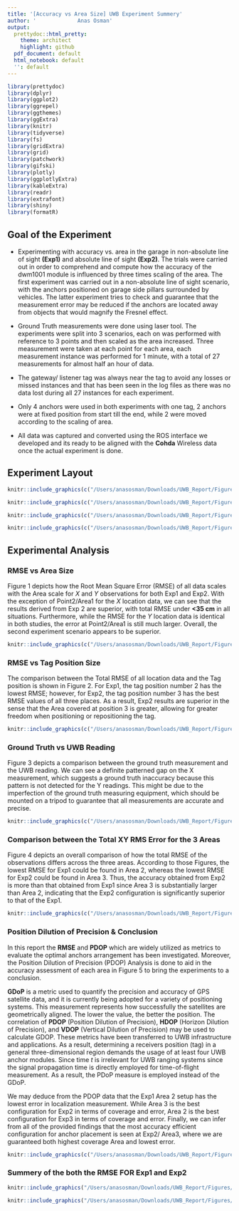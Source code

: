 ```yaml
---
title: '[Accuracy vs Area Size] UWB Experiment Summery'
author: '             Anas Osman'
output:
  prettydoc::html_pretty:
    theme: architect
    highlight: github
  pdf_document: default
  html_notebook: default
  '': default
---
```


```r
library(prettydoc)
library(dplyr)
library(ggplot2)
library(ggrepel)
library(ggthemes)
library(ggExtra)
library(knitr)
library(tidyverse)
library(fs)
library(gridExtra)
library(grid)
library(patchwork)
library(gifski)
library(plotly)
library(ggplotlyExtra)
library(kableExtra)
library(readr)
library(extrafont)
library(shiny)
library(formatR)
```

## Goal of the Experiment

* Experimenting with accuracy vs. area in the garage in non-absolute line of sight **(Exp1)** and absolute line of sight **(Exp2)**. The trials were carried out in order to comprehend and compute how the accuracy of the dwm1001 module is influenced by three times scaling of the area. The first experiment was carried out in a non-absolute line of sight scenario, with the anchors positioned on garage side pillars surrounded by vehicles. The latter experiment tries to check and guarantee that the measurement error may be reduced if the anchors are located away from objects that would magnify the Fresnel effect.

* Ground Truth measurements were done using laser tool. The experiments were split into 3 scenarios, each on was performed with reference to 3 points and then scaled as the area increased. Three measurement were taken at each point for each area, each measurement instance was performed for 1 minute, with a total of 27 measurements for almost half an hour of data.

* The gateway/ listener tag was always near the tag to avoid any losses or missed instances and that has been seen in the log files as there was no data lost during all 27 instances for each experiment.

* Only 4 anchors were used in both experiments with one tag, 2 anchors were at fixed position from start till the end, while 2 were moved according to the scaling of area.

* All data was captured and converted using the ROS interface we developed and its ready to be aligned with the **Cohda** Wireless data once the actual experiment is done.



## Experiment Layout


```r
knitr::include_graphics(c("/Users/anasosman/Downloads/UWB_Report/Figures/Area.1.png","/Users/anasosman/Downloads/UWB_Report/Figures/map2.png"))
```

```r
knitr::include_graphics(c("/Users/anasosman/Downloads/UWB_Report/Figures/Area1.1.png","/Users/anasosman/Downloads/UWB_Report/Figures/Area1.2.png"))
```

```r
knitr::include_graphics(c("/Users/anasosman/Downloads/UWB_Report/Figures/Area2.1.png","/Users/anasosman/Downloads/UWB_Report/Figures/Area2.2.png"))
```


```r
knitr::include_graphics(c("/Users/anasosman/Downloads/UWB_Report/Figures/Area3.1.png","/Users/anasosman/Downloads/UWB_Report/Figures/Area3.2.png"))
```


## Experimental Analysis

### RMSE vs Area Size

Figure 1 depicts how the Root Mean Square Error (RMSE) of all data scales with the Area scale for *X* and *Y* observations for both Exp1 and Exp2. With the exception of Point2/Area1 for the *X* location data, we can see that the results derived from Exp 2 are superior, with total RMSE under **<35 cm** in all situations. Furthermore, while the RMSE for the *Y* location data is identical in both studies, the error at Point2/Area1 is still much larger. Overall, the second experiment scenario appears to be superior.

```r
knitr::include_graphics(c("/Users/anasosman/Downloads/UWB_Report/Figures/Exp1.png","/Users/anasosman/Downloads/UWB_Report/Figures/Exp200005.png"))
```
### RMSE vs Tag Position Size

The comparison between the Total RMSE of all location data and the Tag position is shown in Figure 2. For Exp1, the tag position number 2 has the lowest RMSE; however, for Exp2, the tag position number 3 has the best RMSE values of all three places. As a result, Exp2 results are superior in the sense that the Area covered at position 3 is greater, allowing for greater freedom when positioning or repositioning the tag.

```r
knitr::include_graphics(c("/Users/anasosman/Downloads/UWB_Report/Figures/Exp1.2.png","/Users/anasosman/Downloads/UWB_Report/Figures/Exp200004.png"))
```

### Ground Truth vs UWB Reading

Figure 3 depicts a comparison between the ground truth measurement and the UWB reading. We can see a definite patterned gap on the X measurement, which suggests a ground truth inaccuracy because this pattern is not detected for the Y readings. This might be due to the imperfection of the ground truth measuring equipment, which should be mounted on a tripod to guarantee that all measurements are accurate and precise.

```r
knitr::include_graphics(c("/Users/anasosman/Downloads/UWB_Report/Figures/Exp1.3.png","/Users/anasosman/Downloads/UWB_Report/Figures/Exp200003.png"))
```


### Comparison between the Total XY RMS Error for the 3 Areas

Figure 4 depicts an overall comparison of how the total RMSE of the observations differs across the three areas. According to those Figures, the lowest RMSE for Exp1 could be found in Area 2, whereas the lowest RMSE for Exp2 could be found in Area 3. Thus, the accuracy obtained from Exp2 is more than that obtained from Exp1 since Area 3 is substantially larger than Area 2, indicating that the Exp2 configuration is significantly superior to that of the Exp1.

```r
knitr::include_graphics(c("/Users/anasosman/Downloads/UWB_Report/Figures/Exp10004.png","/Users/anasosman/Downloads/UWB_Report/Figures/Exp200002.png"))
```

### Position Dilution of Precision & Conclusion
In this report the **RMSE** and **PDOP** which are widely utilized as metrics to evaluate the optimal anchors arrangement has been investigated. Moreover, the Position Dilution of Precision (PDOP) Analysis is done to aid in the accuracy assessment of each area in Figure 5 to bring the experiments to a conclusion. 

**GDoP** is a metric used to quantify the precision and accuracy of GPS satellite data, and it is currently being adopted for a variety of positioning systems. This measurement represents how successfully the satellites are geometrically aligned. The lower the value, the better the position. The correlation of **PDOP** (Position Dilution of Precision), **HDOP** (Horizon Dilution of Precision), and **VDOP** (Vertical Dilution of Precision) may be used to calculate GDOP. These metrics have been transferred to UWB infrastructure and applications. As a result, determining a receivers position (tag) in a general three-dimensional region demands the usage of at least four UWB anchor modules. Since time $t$ is irrelevant for UWB ranging systems since the signal propagation time is directly employed for time-of-flight measurement. As a result, the PDoP measure is employed instead of the GDoP.

We may deduce from the PDOP data that the Exp1 Area 2 setup has the lowest error in localization measurement. While Area 3 is the best configuration for Exp2 in terms of coverage and error, Area 2 is the best configuration for Exp3 in terms of coverage and error. Finally, we can infer from all of the provided findings that the most accuracy efficient configuration for anchor placement is seen at Exp2/ Area3, where we are guaranteed both highest coverage Area and lowest error. 

```r
knitr::include_graphics(c("/Users/anasosman/Downloads/UWB_Report/Figures/Exp1.5.png","/Users/anasosman/Downloads/UWB_Report/Figures/Exp200001.png"))
```
### Summery of the both the RMSE FOR Exp1 and Exp2

```r
knitr::include_graphics("/Users/anasosman/Downloads/UWB_Report/Figures/Exp1Table.png")
```

```r
knitr::include_graphics("/Users/anasosman/Downloads/UWB_Report/Figures/TableExp2.png")
```



